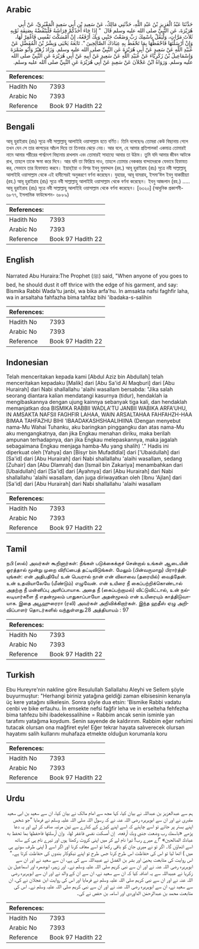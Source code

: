 ## Arabic


<div dir="rtl" lang="ar" style={{fontSize:'larger',backgroundColor:'#f8f9fa',padding:20}}>
حَدَّثَنَا عَبْدُ الْعَزِيزِ بْنُ عَبْدِ اللَّهِ، حَدَّثَنِي مَالِكٌ، عَنْ سَعِيدِ بْنِ أَبِي سَعِيدٍ الْمَقْبُرِيِّ، عَنْ أَبِي هُرَيْرَةَ، عَنِ النَّبِيِّ صلى الله عليه وسلم قَالَ ‏ "‏ إِذَا جَاءَ أَحَدُكُمْ فِرَاشَهُ فَلْيَنْفُضْهُ بِصَنِفَةِ ثَوْبِهِ ثَلاَثَ مَرَّاتٍ، وَلْيَقُلْ بِاسْمِكَ رَبِّ وَضَعْتُ جَنْبِي وَبِكَ أَرْفَعُهُ، إِنْ أَمْسَكْتَ نَفْسِي فَاغْفِرْ لَهَا، وَإِنْ أَرْسَلْتَهَا فَاحْفَظْهَا بِمَا تَحْفَظُ بِهِ عِبَادَكَ الصَّالِحِينَ ‏"‏‏.‏ تَابَعَهُ يَحْيَى وَبِشْرُ بْنُ الْمُفَضَّلِ عَنْ عُبَيْدِ اللَّهِ عَنْ سَعِيدٍ عَنْ أَبِي هُرَيْرَةَ عَنِ النَّبِيِّ صلى الله عليه وسلم‏.‏ وَزَادَ زُهَيْرٌ وَأَبُو ضَمْرَةَ وَإِسْمَاعِيلُ بْنُ زَكَرِيَّاءَ عَنْ عُبَيْدِ اللَّهِ عَنْ سَعِيدٍ عَنْ أَبِيهِ عَنْ أَبِي هُرَيْرَةَ عَنِ النَّبِيِّ صلى الله عليه وسلم‏.‏ وَرَوَاهُ ابْنُ عَجْلاَنَ عَنْ سَعِيدٍ عَنْ أَبِي هُرَيْرَةَ عَنِ النَّبِيِّ صلى الله عليه وسلم‏.‏
</div>
<div style={{backgroundColor:'#f8f9fa',padding:20, marginBottom: 10}}><table> <thead> <tr> <th>References:</th> <th></th> </tr> </thead> <tbody><tr><td>Hadith No</td><td>7393</td></tr><tr><td>Arabic No</td><td>7393</td></tr><tr><td>Reference</td><td>Book 97 Hadith 22</td></tr></tbody></table></div>

## Bengali


<div dir="ltr" lang="bn" style={{fontSize:'larger',backgroundColor:'#f8f9fa',padding:20}}>
আবূ হুরাইরাহ (রাঃ) সূত্রে নবী সাল্লাল্লাহু আলাইহি ওয়াসাল্লাম হতে বর্ণিত। তিনি বলেছেনঃ তোমরা কেউ বিছানায় গেলে তখন যেন সে তার কাপড়ের আঁচল দিয়ে তা তিনবার ঝেড়ে নেয়। আর বলে, হে আমার প্রতিপালক! একমাত্র তোমারই নামে আমার শরীরের পার্শ্বদেশ বিছানায় রাখলাম এবং তোমারই সাহায্যে আবার তা উঠাব। তুমি যদি আমার জীবন আটকে রাখ, তাহলে তাকে ক্ষমা করে দিবে। আর যদি তা ফিরিয়ে দাও, তাহলে তোমার নেককার বান্দাদেরকে যেভাবে হিফাযত কর, সেভাবে তার হিফাযাত করবে। ইয়াহ্ইয়া ও বিশর ইবনু মুফাদ্দাল (রহ.) আবূ হুরাইরাহ (রাঃ) সূত্রে নবী সাল্লাল্লাহু আলাইহি ওয়াসাল্লাম থেকে এই হাদীসেরই অনুকরণে বর্ণনা করেছেন। যুহায়র, আবূ যামরাহ, ইসমা‘ঈল ইবনু যাকারীয়্যা (রহ.) আবূ হুরাইরাহ (রাঃ) সূত্রে নবী সাল্লাল্লাহু আলাইহি ওয়াসাল্লাম থেকে বর্ণনা করেছেন। ইবনু আজলান (রহ.) ..... আবূ হুরাইরাহ (রাঃ) সূত্রে নবী সাল্লাল্লাহু আলাইহি ওয়াসাল্লাম থেকে বর্ণনা করেছেন। [৬৩২০] (আধুনিক প্রকাশনী- ৬৮৭৭, ইসলামিক ফাউন্ডেশন- ৬৮৮৯)
</div>
<div style={{backgroundColor:'#f8f9fa',padding:20, marginBottom: 10}}><table> <thead> <tr> <th>References:</th> <th></th> </tr> </thead> <tbody><tr><td>Hadith No</td><td>7393</td></tr><tr><td>Arabic No</td><td>7393</td></tr><tr><td>Reference</td><td>Book 97 Hadith 22</td></tr></tbody></table></div>

## English


<div dir="ltr" lang="en" style={{fontSize:'larger',backgroundColor:'#f8f9fa',padding:20}}>
Narrated Abu Huraira:The Prophet (ﷺ) said, "When anyone of you goes to bed, he should dust it off thrice with the edge of his garment, and say: Bismika Rabbi Wada'tu janbi, wa bika arfa'hu. In amsakta nafsi faghfir laha, wa in arsaltaha fahfazha bima tahfaz bihi 'ibadaka-s-salihin
</div>
<div style={{backgroundColor:'#f8f9fa',padding:20, marginBottom: 10}}><table> <thead> <tr> <th>References:</th> <th></th> </tr> </thead> <tbody><tr><td>Hadith No</td><td>7393</td></tr><tr><td>Arabic No</td><td>7393</td></tr><tr><td>Reference</td><td>Book 97 Hadith 22</td></tr></tbody></table></div>

## Indonesian


<div dir="ltr" lang="id" style={{fontSize:'larger',backgroundColor:'#f8f9fa',padding:20}}>
Telah menceritakan kepada kami [Abdul Aziz bin Abdullah] telah menceritakan kepadaku [Malik] dari [Abu Sa'id Al Maqburi] dari [Abu Hurairah] dari Nabi shallallahu 'alaihi wasallam bersabda: "Jika salah seorang diantara kalian mendatangi kasurnya (tidur), hendaklah ia mengibaskannya dengan ujung kainnya sebanyak tiga kali, dan hendaklah memanjatkan doa BISMIKA RABBII WADLA'TU JANBII WABIKA ARFA'UHU, IN AMSAKTA NAFSII FAGHFIR LAHAA, WAIN ARSALTAHAA FAHFAHZH-HAA BIMAA TAHFAZHU BIHI 'IBAADAKASHSHAALIHIINA (Dengan menyebut nama-Mu Wahai Tuhanku, aku baringkan pinggangku dan atas nama-Mu aku mengangkatnya, dan jika Engkau menahan diriku, maka berilah ampunan terhadapnya, dan jika Engkau melepaskannya, maka jagalah sebagaimana Engkau menjaga hamba-Mu yang shalih) '." Hadis ini diperkuat oleh [Yahya] dan [Bisyr bin Mufadldlal] dari ['Ubaidullah] dari [Sa'id] dari [Abu Hurairah] dari Nabi shallallahu 'alaihi wasallam, sedang [Zuhair] dan [Abu Dlamrah] dan [Ismail bin Zakariya] menambahkan dari [Ubaidullah] dari [Sa'id] dari [Ayahnya] dari [Abu Hurairah] dari Nabi shallallahu 'alaihi wasallam, dan juga diriwayatkan oleh [Ibnu 'Ajlan] dari [Sa'id] dari [Abu Hurairah] dari Nabi shallallahu 'alaihi wasallam
</div>
<div style={{backgroundColor:'#f8f9fa',padding:20, marginBottom: 10}}><table> <thead> <tr> <th>References:</th> <th></th> </tr> </thead> <tbody><tr><td>Hadith No</td><td>7393</td></tr><tr><td>Arabic No</td><td>7393</td></tr><tr><td>Reference</td><td>Book 97 Hadith 22</td></tr></tbody></table></div>

## Tamil


<div dir="ltr" lang="ta" style={{fontSize:'larger',backgroundColor:'#f8f9fa',padding:20}}>
நபி (ஸல்) அவர்கள் கூறினார்கள்: நீங்கள் படுக்கைக்குச் சென்றால் உங்கள் ஆடையின் ஓரத்தால் மூன்று முறை விரிப்பைத் தட்டிவிடுங்கள். மேலும் (பின்வருமாறு) பிரார்த்தியுங்கள்: என் அதிபதியே! உன் பெயரால் நான் என் விலாவை (தரையில்) வைத்தேன். உன் உதவியாலேயே (மீண்டும்) எழுவேன். என் உயிரை நீ கைப்பற்றிக்கொண்டால் அதற்கு நீ மன்னிப்பு அளிப்பாயாக. அதை நீ (கைப்பற்றாமல்) விட்டுவிட்டால், உன் நல்லடியார்களை நீ எதன்மூலம் பாதுகாப்பாயோ அதன்மூலம் என் உயிரையும் காத்திடுவாயாக. இதை அபூஹுரைரா (ரலி) அவர்கள் அறிவிக்கிறார்கள். இந்த ஹதீஸ் ஏழு அறிவிப்பாளர் தொடர்களில் வந்துள்ளது.28 அத்தியாயம் : 97
</div>
<div style={{backgroundColor:'#f8f9fa',padding:20, marginBottom: 10}}><table> <thead> <tr> <th>References:</th> <th></th> </tr> </thead> <tbody><tr><td>Hadith No</td><td>7393</td></tr><tr><td>Arabic No</td><td>7393</td></tr><tr><td>Reference</td><td>Book 97 Hadith 22</td></tr></tbody></table></div>

## Turkish


<div dir="ltr" lang="tr" style={{fontSize:'larger',backgroundColor:'#f8f9fa',padding:20}}>
Ebu Hureyre'nin nakline göre Resulullah Sallallahu Aleyhi ve Sellem şöyle buyurmuştur: "Herhangi biriniz yatağına geldiği zaman elbisesinin kenarıyla üç kere yatağını silkelesin. Sonra şöyle dua etsin: 'Bismike Rabbi vadatu cenbi ve bike erfauhu. İn emsekte nefsi fağfir leha ve in erselteha fehfezha bima tahfezu bihi ibadekessalihine = Rabbim ancak senin isminle yan tarafımı yatağıma koydum. Senin sayende de kaldırırım. Rabbim eğer nefsimi tutacak olursan ona mağfiret eyle! Eğer tekrar hayata salıverecek olursan hayatımı salih kullarını muhafaza etmekte olduğun korumanla koru
</div>
<div style={{backgroundColor:'#f8f9fa',padding:20, marginBottom: 10}}><table> <thead> <tr> <th>References:</th> <th></th> </tr> </thead> <tbody><tr><td>Hadith No</td><td>7393</td></tr><tr><td>Arabic No</td><td>7393</td></tr><tr><td>Reference</td><td>Book 97 Hadith 22</td></tr></tbody></table></div>

## Urdu


<div dir="rtl" lang="ur" style={{fontSize:'larger',backgroundColor:'#f8f9fa',padding:20}}>
ہم سے عبدالعزیز بن عبداللہ نے بیان کیا، کہا مجھ سے امام مالک نے بیان کیا، ان سے سعید بن ابی سعید مقبری نے اور ان سے ابوہریرہ رضی اللہ عنہ نے کہ رسول اللہ صلی اللہ علیہ وسلم نے فرمایا ”جو شخص اپنے بستر پر جائے تو اسے چاہئے کہ اسے اپنے کپڑے کے کنارے سے تین مرتبہ صاف کر لے اور یہ دعا پڑھے «باسمك رب وضعت جنبي وبك أرفعه،‏‏‏‏ ‏‏‏‏ إن أمسكت نفسي فاغفر لها،‏‏‏‏ ‏‏‏‏ وإن أرسلتها فاحفظها بما تحفظ به عبادك الصالحين» ”اے میرے رب! تیرا نام لے کر میں اپنی کروٹ رکھتا ہوں اور تیرے نام ہی کے ساتھ اسے اٹھاؤں گا۔ اگر تو نے میری جان کو باقی رکھا تو اسے معاف کرنا اور اگر اسے ( اپنی طرف سوتے ہی میں ) اٹھا لیا تو اس کی حفاظت اس طرح کرنا جس طرح تو اپنے نیکوکار بندوں کی حفاظت کرتا ہے۔“ اس روایت کی متابعت یحییٰ اور بشر بن الفضل نے عبیداللہ سے کی ہے، ان سے سعید نے اور ان سے ابوہریرہ رضی اللہ عنہ نے اور ان سے نبی کریم صلی اللہ علیہ وسلم نے۔ اور زہیر، ابوضمرہ اور اسماعیل بن زکریا نے عبیداللہ سے یہ اضافہ کیا کہ ان سے سعید نے، ان سے ان کے والد نے اور ان سے ابوہریرہ رضی اللہ عنہ نے اور ان سے نبی کریم صلی اللہ علیہ وسلم نے فرمایا اور اس کی روایت ابن عجلان نے کی، ان سے سعید نے، ان سے ابوہریرہ رضی اللہ عنہ نے اور ان سے نبی کریم صلی اللہ علیہ وسلم نے۔ اس کی متابعت محمد بن عبدالرحمٰن الداوردی اور اسامہ بن حفص نے کی۔
</div>
<div style={{backgroundColor:'#f8f9fa',padding:20, marginBottom: 10}}><table> <thead> <tr> <th>References:</th> <th></th> </tr> </thead> <tbody><tr><td>Hadith No</td><td>7393</td></tr><tr><td>Arabic No</td><td>7393</td></tr><tr><td>Reference</td><td>Book 97 Hadith 22</td></tr></tbody></table></div>